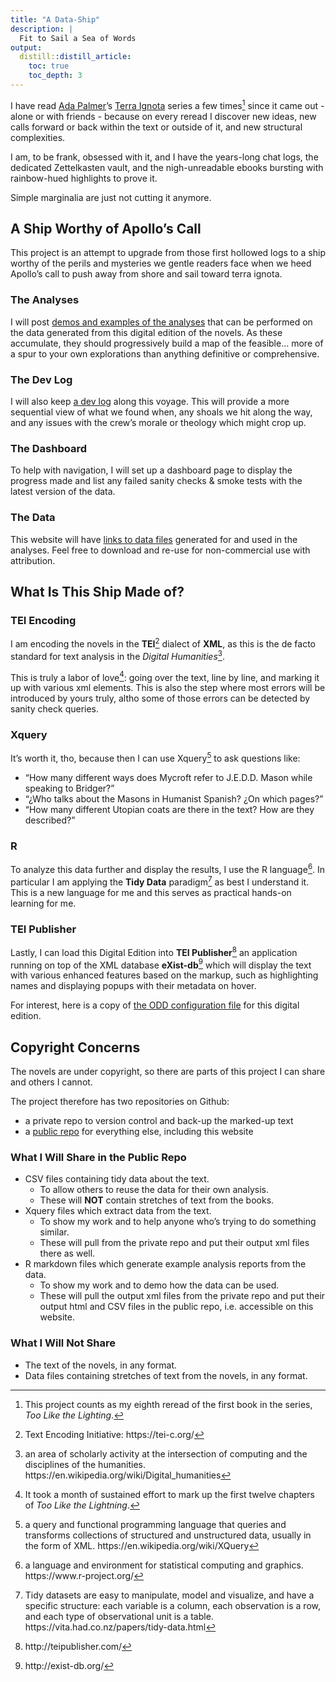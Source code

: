```yaml
---
title: "A Data-Ship"
description: |
  Fit to Sail a Sea of Words
output:
  distill::distill_article:
    toc: true
    toc_depth: 3
---
```


I have read [Ada Palmer](https://www.adapalmer.com/)'s [Terra Ignota](https://www.adapalmer.com/series/terra-ignota/) series a few times^[This project counts as my eighth reread of the first book in the series, _Too Like the Lighting_.] since it came out - alone or with friends - because on every reread I discover new ideas, new calls forward or back within the text or outside of it, and new structural complexities.

I am, to be frank, obsessed with it, and I have the years-long chat logs, the dedicated Zettelkasten vault, and the nigh-unreadable ebooks bursting with rainbow-hued highlights to prove it.

<aside>Simple marginalia are just not cutting it anymore.</aside>


## A Ship Worthy of Apollo's Call

This project is an attempt to upgrade from those first hollowed logs to a ship worthy of the perils and mysteries we gentle readers face when we heed Apollo's call to push away from shore and sail toward terra ignota.

### The Analyses

I will post [demos and examples of the analyses](viz.html) that can be performed on the data generated from this digital edition of the novels. As these accumulate, they should progressively build a map of the feasible... more of a spur to your own explorations than anything definitive or comprehensive.

### The Dev Log

I will also keep [a dev log](devlog.html) along this voyage. This will provide a more sequential view of what we found when, any shoals we hit along the way, and any issues with the crew's morale or theology which might crop up.

### The Dashboard

To help with navigation, I will set up a dashboard page to display the progress made and list any failed sanity checks & smoke tests with the latest version of the data.

### The Data

This website will have [links to data files](tei.html) generated for and used in the analyses. Feel free to download and re-use for non-commercial use with attribution.

## What Is This Ship Made of?

### TEI Encoding

I am encoding the novels in the __TEI__^[Text Encoding Initiative: https://tei-c.org/] dialect of __XML__, as this is the de facto standard for text analysis in the _Digital Humanities_^[an area of scholarly activity at the intersection of computing and the disciplines of the humanities. https://en.wikipedia.org/wiki/Digital_humanities]. 

This is truly a labor of love^[It took a month of sustained effort to mark up the first twelve chapters of _Too Like the Lightning_.]: going over the text, line by line, and marking it up with various xml elements. This is also the step where most errors will be introduced by yours truly, altho some of those errors can be detected by sanity check queries.

### Xquery

It's worth it, tho, because then I can use Xquery^[a query and functional programming language that queries and transforms collections of structured and unstructured data, usually in the form of XML. https://en.wikipedia.org/wiki/XQuery] to ask questions like: 

- "How many different ways does Mycroft refer to J.E.D.D. Mason while speaking to Bridger?"
- "¿Who talks about the Masons in Humanist Spanish? ¿On which pages?"
- "How many different Utopian coats are there in the text? How are they described?"

### R

To analyze this data further and display the results, I use the R language^[a language and environment for statistical computing and graphics. https://www.r-project.org/]. In particular I am applying the __Tidy Data__ paradigm^[Tidy datasets are easy to manipulate, model and visualize, and have a specific structure: each variable is a column, each observation is a row, and each type of observational unit is a table. https://vita.had.co.nz/papers/tidy-data.html] as best I understand it. This is a new language for me and this serves as practical hands-on learning for me.

### TEI Publisher

Lastly, I can load this Digital Edition into __TEI Publisher__^[http://teipublisher.com/] an application running on top of the XML database __eXist-db__^[http://exist-db.org/] which will display the text with various enhanced features based on the markup, such as highlighting names and displaying popups with their metadata on hover.

For interest, here is a copy of [the ODD configuration file](./data/TerraIgnota.odd) for this digital edition.

## Copyright Concerns

The novels are under copyright, so there are parts of this project I can share and others I cannot. 

The project therefore has two repositories on Github: 

- a private repo to version control and back-up the marked-up text
- a [public repo](https://github.com/syvwlch/Data-Ignota) for everything else, including this website

### What I Will Share in the Public Repo

- CSV files containing tidy data about the text.
  - To allow others to reuse the data for their own analysis.
  - These will __NOT__ contain stretches of text from the books.
- Xquery files which extract data from the text.
  - To show my work and to help anyone who's trying to do something similar.
  - These will pull from the private repo and put their output xml files there as well.
- R markdown files which generate example analysis reports from the data.
  - To show my work and to demo how the data can be used.
  - These will pull the output xml files from the private repo and put their output html and CSV files in the public repo, i.e. accessible on this website.
  
### What I Will Not Share

- The text of the novels, in any format.
- Data files containing stretches of text from the novels, in any format.
